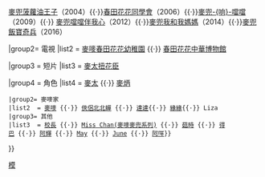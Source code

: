 {{Navbox
|name=麥兜系列作品
|title=麥兜系列作品
|titlestyle = background:#FFC0CB
|groupstyle = background:#F0E68C
|belowstyle = background:#40E0D0
|image=

|group1= 電影
|list1= [[麥兜故事]]（2001）{{·}}[[麥兜菠蘿油王子]]（2004）{{·}}[[春田花花同學會]]（2006）{{·}}[[麥兜响噹噹|麥兜-{响}-噹噹]]（2009）{{·}} [[麥兜噹噹伴我心]]（2012）{{·}}[[麥兜我和我媽媽]]（2014）{{·}}[[麥兜·飯寶奇兵|麥兜飯寶奇兵]]（2016）

|group2= 電視
|list2  = [[麥嘜春田花花幼稚園]] {{·}} [[春田花花中華博物館]]

|group3 = 短片
|list3  = [[麥兜我和我媽媽#網絡短片|麥太扭花臣]]

|group4 = 角色
|list4  = {{Navbox subgroup
 |groupstyle = background:#F0E68C
 |belowstyle = background:#40E0D0
 |group1= 麥兜家
 |list1  = [[麥兜]] {{·}} [[麥太]] {{·}} [[麥炳]] 
 |group2= 麥嘜家
 |list2  = [[麥嘜]] {{·}} [[俠侶北北蟬]] {{·}} [[達達]]{{·}} [[緣緣]]{{·}} Liza
 |group3= 其他
 |list3  = [[校長 (麥嘜麥兜系列)|校長]] {{·}} [[Miss Chan(麥嘜麥兜系列)]] {{·}} [[菇時]] {{·}} [[得巴]] {{·}} [[阿輝]] {{·}} [[May (麥嘜麥兜系列)|May]] {{·}} [[June (麥嘜麥兜系列)|June]] {{·}} [[阿咩]]}}

}}<includeonly></includeonly>

[[Category:麥嘜麥兜系列|模]]